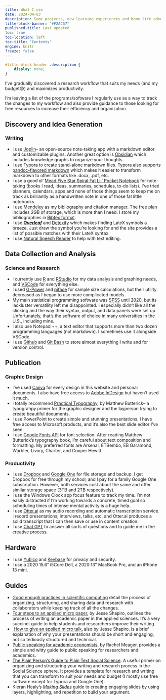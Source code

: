 ```yaml
---
title: What I use
date: 2024-04-03
description: Some projects, new learning experiences and home-life adventures
title-block-banner: "#F2AC57"
published-title: Last updated
toc: true
toc-location: left
toc-title: "Contents"
engine: knitr
freeze: false
---
```


```css
#title-block-header .description {
    display: none;
}
```

I've gradually discovered a research workflow that suits my needs (and my budget😅) and maximizes productivity.

I'm leaving a list of the programs/software I regularly use as a way to track the changes to my workflow and also provide guidance to those looking for free resources to increase their efficiency and organization.

## Discovery and Idea Generation

### Writing

-   I use [Joplin](https://joplinapp.org/)– an open-source note-taking app with a markdown editor and customizable plugins. Another great option is [Obsidian](https://www.marclittlemore.com/beginners-guide-note-taking-obsidian/) which includes knowledge graphs to organize your thoughts.
-   I use [Typora](https://homepage.divms.uiowa.edu/~rlenth/Power/index.html) to create stand-alone markdown files. Typora also supports [pandoc-flavored markdown](https://pandoc.org/index.html) which makes it easier to transform markdown to other formats like .docx, .pdf, etc.
-   I use a good ol' [Mead Five Star Spiral Fat Lil' Pocket Notebook](https://www.fivestarbuiltstrong.com/p/multipacks/fat-lil-wirebound-notebook-college-ruled-6-pack-38027/) for note-taking (books I read, ideas, summaries, schedules, to-do lists). I've tried planners, calendars, apps and none of those things seem to keep me on track as brilliantly as a handwritten note in one of those fat little notebooks.
-   I use [Mendeley](https://www.mendeley.com/search/) as my bibliography and citation manager. The free plan includes 2GB of storage, which is more than I need. I store my bibliographies in [Bibtex format](https://www.bibtex.org/).
-   I use [***Overleaf***](https://www.overleaf.com/) and [Detexify](https://detexify.kirelabs.org/classify.html) which makes finding LateX symbols a breeze. Just draw the symbol you're looking for and the site provides a list of possible matches with their LateX syntax.
-   I use [Natural Speech Reader](https://www.naturalreaders.com/) to help with text editing.

## Data Collection and Analysis

### Science and Research

-   I currently use [R](https://www.r-project.org/) and [RStudio](https://www.rstudio.com/) for my data analysis and graphing needs, and [VSCode](https://code.visualstudio.com/) for everything else.
-   I used [G-Power](https://www.psychologie.hhu.de/arbeitsgruppen/allgemeine-psychologie-und-arbeitspsychologie/gpower) and [piface](https://homepage.divms.uiowa.edu/~rlenth/Power/index.html) for sample size calculations, but their utility decreased as I began to use more complicated models.
-   My main statistical programming software was [SPSS](https://studentdiscounts.com/?gad_source=1&gclid=CjwKCAiAivGuBhBEEiwAWiFmYQw5XZfX_CVYuuY1zt8nJZsSbSLOtD9sRVQbcqyBNEUejnnA1-3OVBoCLVgQAvD_BwE) until 2020, but its lackluster versatility left me disappointed. I especially didn't like all the clicking and the way their syntax, output, and data panels were set up. Unfortunately, that's the software of choice in many universities in the U.S., including mine.
-   I also use Notepad ++, a text editor that supports more than two dozen programming languages (not markdown). I sometimes use it alongside VSCode.
-   I use [Github](https://github.com/) and [Git Bash](https://git-scm.com/downloads) to store almost everything I write and for version control.

## Publication

### Graphic Design

-   I've used [Canva](https://www.canva.com/) for every design in this website and personal documents. I also have free access to [Adobe InDesign](https://www.adobe.com/) but haven't used it much.
-   I totally recommend [Practical Typography](https://practicaltypography.com/), by Matthew Butterick– a typograhpy primer for the graphic designer and the layperson trying to create beautiful documents.
-   I use PowerPoint to create simple and stunning presentations. I have free access to Microsoft products, and it's also the best slide editor I've seen.
-   I use [Google Fonts API](https://fonts.google.com/) for font selection. After reading Matthew Butterick's typography book, I'm careful about text composition and formatting. My preferred fonts are Arsenal, ETBembo, EB Garamond, Warbler, Livory, Charter, and Cooper Hewitt.

### Productivity

-   I use [Dropbox](https://www.dropbox.com/) and [Google One](https://one.google.com/overview/) for file storage and backup. I get Dropbox for free through my school, and I pay for a family Google One subscription. However, both services cost about the same and offer similar storage space (3TB and 2TB respectively).
-   I use the Windows Clock app focus feature to track my time. I'm not easily distracted if I'm working towards a concrete, timed goal so scheduling times of intense mental activity is a huge help.
-   I use [Otter.ai](https://otter.ai/home) as my audio recording and automatic transcription service. I record presentations, interviews, talks, etc. and Otter.ai produces a solid transcript that I can then save or use in content creation.
-   I use [Chat GPT](https://chat.openai.com/) to answer all sorts of questions and to guide me in the creative process.

## Hardware

-   I use [Yubico](https://www.yubico.com/) and [Keybase](https://keybase.io/) for privacy and security.
-   I use a 2020 15.6″ i5Core Dell, a 2020 13″ MacBook Pro, and an iPhone 13 mini.

## Guides

-   [Good enough practices in scientific computing](https://journals.plos.org/ploscompbiol/article?id=10.1371/journal.pcbi.1005510) detail the process of organizing, structuring, and sharing data and research with collaborators while keeping track of all the changes.
-   [Four steps to an applied micro paper](https://scholar.harvard.edu/files/shapiro/files/foursteps.pdf), by Jesse Shapiro, outlines the process of writing an academic paper in the applied sciences. It's a very succinct guide to help students and researchers improve their writing.
-   .[How to give an applied micro talk](https://scholar.harvard.edu/files/shapiro/files/applied_micro_slides.pdf), also by Jesse Shapiro, is a brief explanation of why your presentations should be short and engaging, not so tediously structured and technical.
-   [Public speaking for academic economists](https://www.princeton.edu/~reddings/tradephd/public_speaking_for_academic_economists.pdf), by Rachel Meager, provides a simple and witty guide to public speaking for researchers and academics.
-   [The Plain Person’s Guide to Plain Text Social Science](https://plain-text.co/). A useful primer on organizing and structuring your writing and research process in the Social Science sphere. It provides a template for research and writing that you can transform to suit your needs and budget (I mostly use free software except for Typora and Google One).
-   Kieran Healy's [*Making Slides*](https://kieranhealy.org/blog/archives/2018/03/24/making-slides/) guide to creating engaging slides by using layers, highlighting, and repetition to build your argument.

